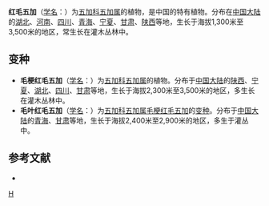 {{Speciesbox 
| genus = Eleutherococcus
| species = giraldii
| authority = (Harms) [[中井猛之进|Nakai]]
| subdivision_ranks =[[变种|变种]]
| subdivision =
* 红毛五加 ''E. g.'' var. ''giraldii''
* [[毛叶红毛五加|毛叶红毛五加]] ''E. g.'' var. ''pilosulus''
}}

'''红毛五加'''（[[学名|学名]]：{{lang|la|''Eleutherococcus giraldii''}}）为[[五加科|五加科]][[五加属|五加属]]的植物，是中国的特有植物。分布在[[中国大陆|中国大陆]]的[[湖北|湖北]]、[[河南|河南]]、[[四川|四川]]、[[青海|青海]]、[[宁夏|宁夏]]、[[甘肃|甘肃]]、[[陕西|陕西]]等地，生长于海拔1,300米至3,500米的地区，常生长在灌木丛林中。

== 变种 ==
*'''毛梗红毛五加'''（[[学名|学名]]：{{lang|la|''Eleutherococcus giraldii''}}）为[[五加科|五加科]][[五加属|五加属]]的植物。分布于[[中国大陆|中国大陆]]的[[陕西|陕西]]、[[宁夏|宁夏]]、[[湖北|湖北]]、[[四川|四川]]、[[甘肃|甘肃]]等地，生长于海拔2,300米至3,500米的地区，多生长在灌木丛林中。
*'''毛叶红毛五加'''（[[学名|学名]]：{{lang|la|''Eleutherococcus giraldii'' var. ''pilosulus''}}）为[[五加科|五加科]][[五加属|五加属]][[毛梗红毛五加|毛梗红毛五加]]的[[变种|变种]]。分布于[[中国大陆|中国大陆]]的[[青海|青海]]、[[甘肃|甘肃]]等地，生长于海拔2,400米至2,900米的地区，多生于灌丛中。

== 参考文献 ==
<div class="references-small">
* {{FRPS|红毛五加}}
</div>
{{Taxonbar|from=Q11127543}}

[[Category:五加属|H]]


{{Apiales-stub}}